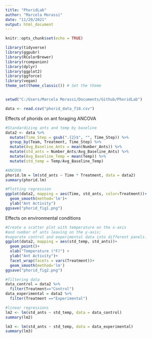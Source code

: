```yaml
---
title: "PhoridLab"
author: "Marcela Morassi"
date: "11/20/2021"
output: html_document
---
```


```r
knitr::opts_chunk$set(echo = TRUE)
```

```r
library(tidyverse)
library(ggpubr)
library(RColorBrewer)
library(rcompanion)
library(dplyr)
library(ggplot2)
library(ggforce)
library(vegan)
theme_set(theme_classic()) # Set the theme


setwd("C:/Users/Marcela Morassi/Documents/Github/PhoridLab")

data <- read.csv("phorid_data_f18.csv")
```


Effects of phorids on ant foraging
ANCOVA
```r
#Standardizing ants and temp by baseline
data2 <- data %>% 
  mutate(Time_Step = gsub(".{2}$", "", Time_Step)) %>% 
  group_by(Team, Treatment, Time_Step) %>% 
  mutate(Avg_Baseline_Ants = mean(Number_Ants)) %>% 
  mutate(std_ants = Number_Ants/Avg_Baseline_Ants) %>% 
  mutate(Avg_Baseline_Temp = mean(Temp)) %>% 
  mutate(std_temp = Temp/Avg_Baseline_Temp)

#ANCOVA
phorid.lm = lm(std_ants ~ Time * Treatment, data = data2)
summary(phorid.lm)

#Plotting regression
ggplot(data2, mapping = aes(Time, std_ants, color=Treatment))+
  geom_smooth(method='lm')+
  ylab("Ant Activity")
ggsave("phorid_fig1.png")

```

Effects on environmental conditions
```r
#Create a scatter plot with temperature on the x-axis 
#and number of ants leaving on the y-axis; 
#separate control and experimental data into different panels. 
ggplot(data2, mapping = aes(std_temp, std_ants))+
  geom_point()+
  xlab("Temperature (°F)") +
  ylab("Ant Activity")+
  facet_wrap(facets = vars(Treatment))+
  geom_smooth(method='lm')
ggsave("phorid_fig2.png")

#filtering data
data_control = data2 %>% 
  filter(Treatment=="Control")
data_experimental = data2 %>% 
  filter(Treatment =="Experimental")

#linear regressions
lm2 <- lm(std_ants ~ std_temp, data = data_control)
summary(lm2)

lm3 <- lm(std_ants ~ std_temp, data = data_experimental)
summary(lm3)
```


